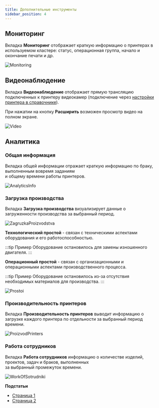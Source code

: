 ```yaml
---
title: Дополнительные инструменты
sidebar_position: 4
---
```

## Мониторинг

Вкладка **Мониторинг** отображает краткую информацию о принтерах в используемом кластере: статус, 
операционная группа, начало и окончание печати и др.

![Monitoring](./img/Monitoring.png)

## Видеонаблюдение

Вкладка **Видеонаблюдение** отображает прямую трансляцию подключенных к принтеру видеокамер 
(подключение через [настройки принтера в справочнике](https://yt.omegafuture.ru/articles/RedFabMES-A-790/%D0%A0%D0%B0%D0%B1%D0%BE%D1%82%D0%B0-%D1%81%D0%BE-%D1%81%D0%BF%D1%80%D0%B0%D0%B2%D0%BE%D1%87%D0%BD%D0%B8%D0%BA%D0%B0%D0%BC%D0%B8#%D0%BF%D1%80%D0%B8%D0%BD%D1%82%D0%B5%D1%80%D1%8B)).

При нажатии на кнопку **Расширить** возможен просмотр видео на полном экране.

![Video](./img/Video.png)

## Аналитика 
### Общая информация 
Вкладка общей информации отражает краткую информацию по браку, выполненным вовремя заданиям\
и общему времени работы принтеров.

![AnalyticsInfo](./img/AnalyticsInfo.png)

### Загрузка производства 
Вкладка **Загрузка производства** визуализирует данные о загруженности производства за выбранный период.

![ZagruzkaProizvodstva](./img/ZagruzkaProizvodstva.png)

**Технологический простой** - связан с техническими аспектами оборудования и его работоспособностью.

:::tip Пример
      Оборудование остановилось для замены изношенного двигателя.
:::

**Операционный простой** - связан с организационными и операционными аспектами производственного процесса.

:::tip Пример
      Оборудование остановилось из-за отсутствия необходимых материалов для производства.
:::

![Prostoi](./img/Prostoi.png)

### Производительность принтеров 
Вкладка **Производительность принтеров** выводит информацию о загрузке каждого принтера по отдельности за выбранный период времени.

![ProizvodPrinters](./img/ProizvodPrinters.png)

### Работа сотрудников 
Вкладка **Работа сотрудников** информацию о количестве изделий, проектов, задач и браков, выполненных\
за выбранный промежуток времени.

![WorkOfSotrudniki](./img/WorkOfSotrudniki.png)

**Подстатьи**
- [Страница 1](./page1.md)
- [Страница 2](./page2.md)
